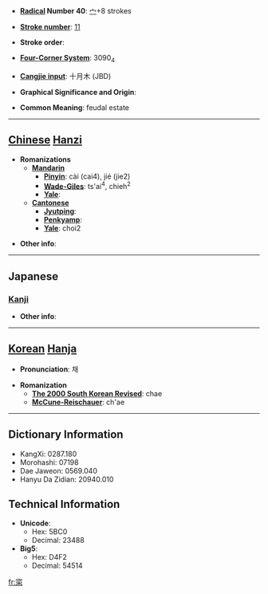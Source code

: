 * '''[[Wiktionary:Chinese radical index| Radical]] Number 40''': [[Wiktionary:Chinese radical index 宀|宀]]+8 strokes

* '''[[Wiktionary:Chinese total strokes index|Stroke number]]''': [[Wiktionary:Chinese total strokes index 11|11]]

* '''Stroke order''': 

* '''[[Wiktionary:Chinese four corner index|Four-Corner System]]''': 3090<sub>4</sub>

* '''[[Wiktionary:Chinese Cangjie index|Cangjie input]]''': 十月木 (JBD)

* '''Graphical Significance and Origin''': 

* '''Common Meaning''': feudal estate

----

== [[Chinese]] [[Hanzi]] ==

* '''Romanizations'''
** '''[[Mandarin]]'''
*** '''[[Pinyin]]''': cài (cai4), jié (jie2)
*** '''[[Wade-Giles]]''': ts'ai<sup>4</sup>, chieh<sup>2</sup>
*** '''[[Yale]]''': 
** '''[[Cantonese]]'''
*** '''[[Jyutping]]''':
*** '''[[Penkyamp]]''': 
*** '''[[Yale]]''': choi2

* '''Other info''': 

----

==Japanese==
===[[Kanji]]===
{{kanji|on readings=[[さい]] (sai)
|kun readings=[[ちぎょうしょ]] (chigyousho), [[つかさ]] (tsukasa)
}}

* '''Other info''':  

----

== [[Korean]] [[Hanja]] ==

* '''Pronunciation''': 채

* '''Romanization'''
** '''[[The 2000 South Korean Revised Romanization|The 2000 South Korean Revised]]''': chae
** '''[[McCune-Reischauer]]''': ch'ae

----

== Dictionary Information ==

* KangXi: 0287.180
* Morohashi: 07198
* Dae Jaweon: 0569.040
* Hanyu Da Zidian: 20940.010

== Technical Information ==

* '''Unicode''':
** Hex: 5BC0
** Decimal: 23488
* '''Big5''':
** Hex: D4F2
** Decimal: 54514

[[fr:寀]]